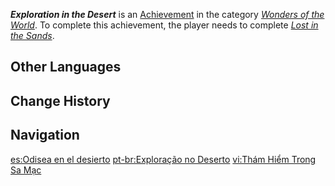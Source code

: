 {{Achievement Infobox
|id           = 81265
|order id     = 1251
|category     = Wonders of the World
|description  = The exploration in the desert has just begun.
|requirements = Complete ''[[Lost in the Sands]]''.
|primogems    = 5
|tracking     = 
|topic        = 
|quest        = Golden Slumber
|hidden       = 1
|type         = Quest
}}
'''''Exploration in the Desert''''' is an [[Achievement]] in the category ''[[Wonders of the World]]''. To complete this achievement, the player needs to complete ''[[Lost in the Sands]]''.
<!--
==Gameplay Notes==

==Trivia==

==Video Guides==
{{EVT
|video1   = 
|caption1 = 
}}
-->
==Other Languages==
{{Other Languages
|en      = Exploration in the Desert
|zhs     = 沙漠中的探险
|zhs_rm  = Shāmò-zhōng de Tànxiǎn
|zht     = 沙漠中的探險
|zht_rm  = Shāmò-zhōng de Tànxiǎn
|zh_tl   = Exploration in the Desert
|ja      = 砂漠での探険
|ja_rm   = Sabaku de no Tanken
|ja_tl   = 
|ko      = 사막에서의 탐험
|ko_rm   = Samak-eseoui Tamheom
|ko_tl   = Exploration in the Desert
|es      = Odisea en el desierto
|es_tl   = Odyssey in the Desert
|fr      = L'odyssée dans le désert
|fr_tl   = The Odyssey in the Desert
|ru      = Экспедиция в пустыню
|ru_tl   = Expedition in the Desert
|th      = การสำรวจในทะเลทราย
|th_rm   = 
|th_tl   = 
|vi      = Thám Hiểm Trong Sa Mạc
|vi_tl   = 
|de      = Expedition in der Wüste
|de_tl   = Expedition in the Desert
|id      = Menjelajahi Padang Pasir
|id_tl   = Exploring the Desert
|pt      = Exploração no Deserto
|pt_tl   = 
|tr      = Çölde Keşif
|tr_tl   = Exploration in the Desert
|it      = Esplorazione nel deserto
|it_tl   = 
}}

==Change History==
{{Change History|3.1}}
<!--
==References==
{{Reflist}}
-->
==Navigation==
{{Achievement Navbox}}

[[es:Odisea en el desierto]]
[[pt-br:Exploração no Deserto]]
[[vi:Thám Hiểm Trong Sa Mạc]]